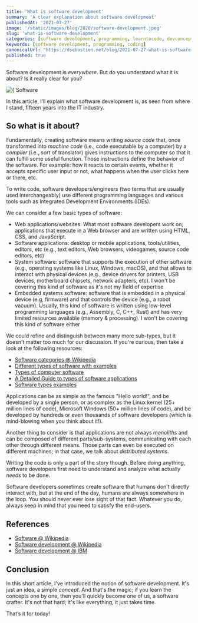 ```yaml
---
title: 'What is software development'
summary: 'A clear explanation about software development'
publishedAt: '2021-07-27'
image: '/static/images/blog/2020/software-development.jpeg'
slug: 'what-is-software-development'
categories: [software development, programming, learntocode, devconcepts]
keywords: [software development, programming, coding]
canonicalUrl: "https://dsebastien.net/blog/2021-07-27-what-is-software-development"
published: true
---
```


Software development is _everywhere_. But do you understand what it is about? Is it really clear for you?

<BlogPostCenteredContent>
  <Image
    alt={`Software development`}
    src={`/static/images/blog/2020/software-development.jpeg`}
    width={1950}
    height={1300}
    priority
  />
</BlogPostCenteredContent>

In this article, I’ll explain what software development is, as seen from where I stand, fifteen years into the IT industry.

## So what is it about?

Fundamentally, creating software means writing *source code* that, once transformed into *machine code* (i.e., code executable by a computer) by a *compiler* (i.e., sort of translator) gives instructions to the computer so that it can fulfill some useful function. Those instructions define the behavior of the software. For example: how it reacts to certain events, whether it accepts specific user input or not, what happens when the user clicks here or there, etc.

To write code, software developers/engineers (two terms that are usually used interchangeably) use different programming languages and various tools such as Integrated Development Environments (IDEs).

We can consider a few basic types of software:

* Web applications/websites: What most software developers work on; applications that execute in a Web browser and are written using HTML, CSS, and JavaScript.
* Software applications: desktop or mobile applications, tools/utilities, editors, etc (e.g., text editors, Web browsers, videogames, source code editors, etc)
* System software: software that supports the execution of other software (e.g., operating systems like Linux, Windows, macOS), and that allows to interact with physical devices (e.g., device drivers for printers, USB devices, motherboard chipsets, network adapters, etc). I won't be covering this kind of software as it's not my field of expertise
* Embedded systems software: software that is embedded in a physical device (e.g, firmware) and that controls the device (e.g., a robot vacuum). Usually, this kind of software is written using low-level programming languages (e.g., Assembly, C, C++, Rust) and has very limited resources available (memory & processing). I won't be covering this kind of software either

We could refine and distinguish between many more sub-types, but it doesn't matter too much for our discussion. If you're curious, then take a look at the following resources:

* [Software categories @ Wikipedia](https://en.wikipedia.org/wiki/Software_categories)
* [Different types of software with examples](https://squareboat.com/blog/different-types-of-software-with-examples)
* [Types of computer software](https://www.educba.com/types-of-computer-software)
* [A Detailed Guide to types of software applications](https://www.fingent.com/blog/a-detailed-guide-to-types-of-software-applications)
* [Software types examples](https://yourstory.com/mystory/what-software-types-examples)

Applications can be as simple as the famous "Hello world!", and be developed by a single person, or as complex as the Linux kernel (25+ million lines of code), Microsoft Windows (50+ million lines of code), and be developed by hundreds or even thousands of software developers (which is mind-blowing when you think about it!).

Another thing to consider is that applications are not always _monoliths_ and can be composed of different parts/sub-systems, communicating with each other through different means. Those parts can even be executed on different machines; in that case, we talk about *distributed systems*.

Writing the code is only a part of the story though. Before doing anything, software developers first need to understand and analyze what actually _needs_ to be done.

Software developers sometimes create software that humans don't directly interact with, but at the end of the day, humans are always somewhere in the loop. You should never ever lose sight of that fact. Whatever you do, always keep in mind that you need to satisfy the end-users.

<BlogPostQuote quote="A perfect solution that solves the wrong problem is just as useless as an unusable one." by="A wise person">
</BlogPostQuote>

## References

* [Software @ Wikipedia](https://en.wikipedia.org/wiki/Software)
* [Software development @ Wikipedia](https://en.wikipedia.org/wiki/Software_development)
* [Software development @ IBM](https://www.ibm.com/topics/software-development)

## Conclusion

In this short article, I've introduced the notion of software development. It's just an idea, a simple *concept*. And that's the magic; if you learn the concepts one by one, then you'll quickly become one of us, a software crafter. It's not that hard; it's like everything, it just takes time.

That’s it for today!

<BlogPostSignature />

